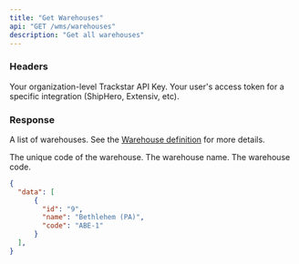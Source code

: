 ```yaml
---
title: "Get Warehouses"
api: "GET /wms/warehouses"
description: "Get all warehouses"
---
```


### Headers

<ParamField header="x-trackstar-api-key" type="string" required>
  Your organization-level Trackstar API Key.
</ParamField>

<ParamField header="x-trackstar-access-token" type="string" required>
  Your user's access token for a specific integration (ShipHero, Extensiv, etc).
</ParamField>

### Response

<ResponseField name="data" type="list of warehouses">

A list of warehouses. See the [Warehouse definition](/wms-api/warehouses/info) for more details.

<Expandable title="Shipping Method">

<ResponseField name="id" type="string">
  The unique code of the warehouse.
</ResponseField>

<ResponseField name="name" type="string">
  The warehouse name.
</ResponseField>

<ResponseField name="code" type="string or null">
  The warehouse code.
</ResponseField>

</Expandable>

</ResponseField>

<ResponseExample>

```json Response
{
  "data": [
      {
        "id": "9",
        "name": "Bethlehem (PA)",
        "code": "ABE-1"
      }
  ],
}
```

</ResponseExample>
